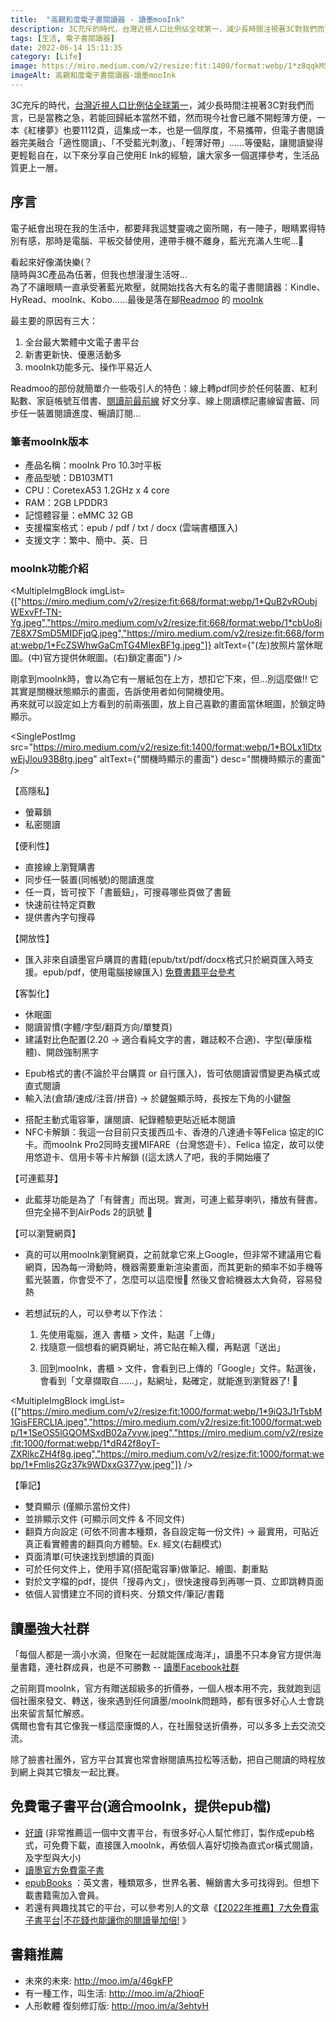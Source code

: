 ```yaml
---
title:  "高親和度電子書閱讀器 - 讀墨mooInk"
description: 3C充斥的時代，台灣近視人口比例佔全球第一，減少長時間注視著3C對我們而言，已是當務之急，若能回歸紙本當然不錯，然而現今社會已離不開輕薄方便
tags: [生活, 電子書閱讀器]
date: 2022-06-14 15:11:35
category: [Life]
image: https://miro.medium.com/v2/resize:fit:1400/format:webp/1*z8qqkMSCp7TTmLg3uNrzeQ.jpeg
imageAlt: 高親和度電子書閱讀器-讀墨mooInk
---
```


3C充斥的時代，[台灣近視人口比例佔全球第一](https://eyelasikblog.com/2020/06/12/myopia-principle-taiwan/)，減少長時間注視著3C對我們而言，已是當務之急，若能回歸紙本當然不錯，然而現今社會已離不開輕薄方便，一本《紅樓夢》也要1112頁，這集成一本，也是一個厚度，不易攜帶，但電子書閱讀器完美融合「適性閱讀」、「不受藍光刺激」、「輕薄好帶」……等優點，讓閱讀變得更輕鬆自在，以下來分享自己使用E Ink的經驗，讓大家多一個選擇參考，生活品質更上一層。

<SinglePostImg src="https://miro.medium.com/v2/resize:fit:1400/format:webp/1*z8qqkMSCp7TTmLg3uNrzeQ.jpeg" />

## 序言
電子紙會出現在我的生活中，都要拜我這雙靈魂之窗所賜，有一陣子，眼睛累得特別有感，那時是電腦、平板交替使用，連帶手機不離身，藍光充滿人生呢…🥲

看起來好像滿快樂(？<br/>
隨時與3C產品為伍著，但我也想漫漫生活呀…<br/>
為了不讓眼睛一直承受著藍光欺壓，就開始找各大有名的電子書閱讀器：Kindle、HyRead、mooInk、Kobo……最後是落在腳[Readmoo](https://readmoo.com/) 的 [mooInk](https://readmoo.com/mooink-series)

最主要的原因有三大：
1. 全台最大繁體中文電子書平台
2. 新書更新快、優惠活動多
3. mooInk功能多元、操作平易近人

Readmoo的部份就簡單介一些吸引人的特色：線上轉pdf同步於任何裝置、紅利點數、家庭帳號互借書、[閱讀前最前線](https://news.readmoo.com/?_ga=2.196501292.1818214533.1653741101-841261597.1653741101) 好文分享、線上閱讀標記畫線留書籤、同步任一裝置閱讀進度、暢讀訂閱…

### 筆者mooInk版本
- 產品名稱：mooInk Pro 10.3吋平板
- 產品型號：DB103MT1
- CPU：CoretexA53 1.2GHz x 4 core
- RAM：2GB LPDDR3
- 記憶體容量：eMMC 32 GB
- 支援檔案格式：epub / pdf / txt / docx (雲端書櫃匯入)
- 支援文字：繁中、簡中、英、日

### mooInk功能介紹
<MultipleImgBlock imgList={["https://miro.medium.com/v2/resize:fit:668/format:webp/1*QuB2vROubjWExvFf-TN-Yg.jpeg","https://miro.medium.com/v2/resize:fit:668/format:webp/1*cbUo8i7E8X7SmD5MIDFjqQ.jpeg","https://miro.medium.com/v2/resize:fit:668/format:webp/1*FcZSWhwGaCmTG4MIexBF1g.jpeg"]} altText={"(左)放照片當休眠圖。(中)官方提供休眠圖。(右)鎖定畫面"} />

剛拿到mooInk時，會以為它有一層紙包在上方，想扣它下來，但…別這麼做!! 它其實是關機狀態顯示的畫面，告訴使用者如何開機使用。<br/>
再來就可以設定如上方看到的前兩張圖，放上自己喜歡的畫面當休眠圖，於鎖定時顯示。

<SinglePostImg src="https://miro.medium.com/v2/resize:fit:1400/format:webp/1*BOLx1lDtxwEjJlou93B8tg.jpeg" altText={"關機時顯示的畫面"} desc="關機時顯示的畫面" />

【高隱私】
- 螢幕鎖
- 私密閱讀

【便利性】
- 直接線上瀏覽購書
- 同步任一裝置(同帳號)的閱讀進度
- 任一頁，皆可按下「書籤鈕」，可搜尋哪些頁做了書籤
- 快速前往特定頁數
- 提供書內字句搜尋

【開放性】
- 匯入非來自讀墨官戶購買的書籍(epub/txt/pdf/docx格式只於網頁匯入時支援。epub/pdf，使用電腦接線匯入) [免費書籍平台參考](https://kjdong.medium.com/%E9%AB%98%E8%A6%AA%E5%92%8C%E5%BA%A6%E9%9B%BB%E5%AD%90%E6%9B%B8%E9%96%B1%E8%AE%80%E5%99%A8-%E8%AE%80%E5%A2%A8mooink-b51acad4fb4a#8db1)

【客製化】
- 休眠圖
- 閱讀習慣(字體/字型/翻頁方向/單雙頁)
- 建議對比色配置(2.20 → 適合看純文字的書，雜誌較不合適)、字型(華康楷體)、開啟強制黑字

<SinglePostImg src="https://miro.medium.com/v2/resize:fit:1400/format:webp/1*kSyaz8Zn4IoTuWFkLEGo3w.jpeg" />

- Epub格式的書(不論於平台購買 or 自行匯入)，皆可依閱讀習慣變更為橫式或直式閱讀
- 輸入法(倉頡/速成/注音/拼音) → 於鍵盤顯示時，長按左下角的小鍵盤

<SinglePostImg src="https://miro.medium.com/v2/resize:fit:1400/format:webp/1*EGuaaOW0HmbCD6c7c4wDqw.jpeg" />

- 搭配主動式電容筆，讓閱讀、紀錄體驗更貼近紙本閱讀
- NFC卡解鎖：我這一台目前只支援西瓜卡、香港的八達通卡等Felica 協定的IC卡。而mooInk Pro2同時支援MIFARE（台灣悠遊卡）、Felica 協定，故可以使用悠遊卡、信用卡等卡片解鎖 ((這太誘人了吧，我的手開始癢了

【可連藍芽】
- 此藍芽功能是為了「有聲書」而出現。實測，可連上藍芽喇叭，播放有聲書。但完全掃不到AirPods 2的訊號 🥲

<SinglePostImg src="https://miro.medium.com/v2/resize:fit:1400/format:webp/1*Kl_3fcuI6odgwnqiiaCGQg.jpeg" />

【可以瀏覽網頁】
- 真的可以用mooInk瀏覽網頁，之前就拿它來上Google，但非常不建議用它看網頁，因為每一滑動時，機器需要重新渲染畫面，而其更新的頻率不如手機等藍光裝置，你會受不了，怎麼可以這麼慢🤣 然後又會給機器太大負荷，容易發熱
- 若想試玩的人，可以參考以下作法：
  1) 先使用電腦，進入 書櫃 > 文件，點選「上傳」
  2) 找隨意一個想看的網頁網址，將它貼在輸入欄，再點選「送出」

  <SinglePostImg src="https://miro.medium.com/v2/resize:fit:1400/format:webp/1*y4Q1jHuMbs08GqQER5VJtg.png" />

  3) 回到mooInk，書櫃 > 文件，會看到已上傳的「Google」文件。點選後，會看到「文章擷取自……」，點網址，點確定，就能進到瀏覽器了! 🤩

<MultipleImgBlock imgList={["https://miro.medium.com/v2/resize:fit:1000/format:webp/1*9iQ3J1rTsbM1GisFERCLIA.jpeg","https://miro.medium.com/v2/resize:fit:1000/format:webp/1*1SeOS5lGQOMSxdB02a7vvw.jpeg","https://miro.medium.com/v2/resize:fit:1000/format:webp/1*dR42f8oyT-ZXRlkcZH4f8g.jpeg","https://miro.medium.com/v2/resize:fit:1000/format:webp/1*Fmlis2Gz37k9WDxxG377yw.jpeg"]} />

【筆記】
- 雙頁顯示 (僅顯示當份文件)
- 並排顯示文件 (可顯示同文件 & 不同文件)
- 翻頁方向設定 (可依不同書本種類，各自設定每一份文件) → 最實用，可貼近真正看實體書的翻頁向方體驗。Ex. 經文(右翻模式)
- 頁面清單(可快速找到想讀的頁面)
- 可於任何文件上，使用手寫(搭配電容筆)做筆記、繪圖、劃重點
- 對於文字檔的pdf，提供「搜尋內文」，很快速搜尋到再哪一頁、立即跳轉頁面
- 依個人習慣建立不同的資料夾、分類文件/筆記/書籍


## 讀墨強大社群
「每個人都是一滴小水滴，但聚在一起就能匯成海洋」，讀墨不只本身官方提供海量書籍，連社群成員，也是不可勝數 -- [讀墨Facebook社群](https://www.facebook.com/groups/2022799827759547?source=post_page-----b51acad4fb4a--------------------------------)

之前剛買mooInk，官方有贈送超級多的折價券，一個人根本用不完，我就跑到這個社團來發文、轉送，後來遇到任何讀墨/mooInk問題時，都有很多好心人士會跳出來留言幫忙解惑。<br/>
偶爾也會有其它像我一樣這麼康慨的人，在社團發送折價券，可以多多上去交流交流。

除了臉書社團外，官方平台其實也常會辦閱讀馬拉松等活動，把自己閱讀的時程放到網上與其它犢友一起比賽。

## 免費電子書平台(適合mooInk，提供epub檔)
- [好讀](http://www.haodoo.net/) (非常推薦這一個中文書平台，有很多好心人幫忙修訂，製作成epub格式，可免費下載，直接匯入mooInk，再依個人喜好切換為直式or橫式閱讀，及字型與大小)
- [讀墨官方免費電子書](https://readmoo.com/search/free)
- [epubBooks](https://www.epubbooks.com/) ：英文書，種類眾多，世界名著、暢銷書大多可找得到。但想下載書籍需加入會員。
- 若還有興趣找其它的平台，可以參考別人的文章《[【2022年推薦】7大免費電子書平台|不花錢也能讓你的閱讀量加倍!](https://rakuna.com.tw/seven-free-to-read/#1%E5%8F%B0%E7%81%A3%E5%9C%96%E6%9B%B8%E9%A4%A8%E9%9B%BB%E5%AD%90%E6%9B%B8%E6%90%9C%E5%B0%8B) 》

## 書籍推薦
- 未來的未來: http://moo.im/a/46gkFP
- 有一種工作，叫生活: http://moo.im/a/2hioqF
- 人形軟體 復刻修訂版: http://moo.im/a/3ehtyH
